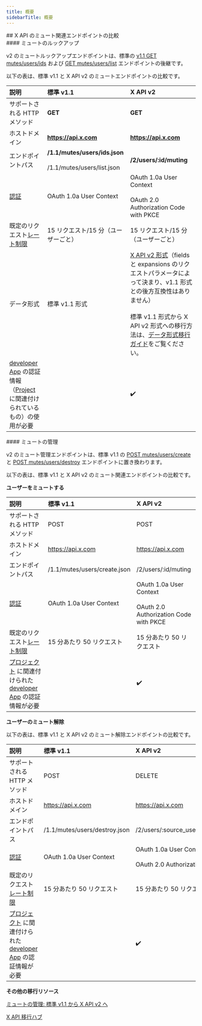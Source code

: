```yaml
---
title: 概要
sidebarTitle: 概要
---
```



<div id="comparing-x-apis-mutes-endpoints">
  ## X API のミュート関連エンドポイントの比較
</div>

<div id="mutes-lookup">
  #### ミュートのルックアップ
</div>

v2 のミュートルックアップエンドポイントは、標準の [v1.1 GET mutes/users/ids](https://developer.x.com/en/docs/twitter-api/v1/accounts-and-users/mute-block-report-users/api-reference/get-mutes-users-ids) および [GET mutes/users/list](https://developer.x.com/en/docs/twitter-api/v1/accounts-and-users/mute-block-report-users/api-reference/get-mutes-users-list) エンドポイントの後継です。

以下の表は、標準 v1.1 と X API v2 のミュートエンドポイントの比較です。
 

| 説明 | 標準 v1.1 | X API v2 |
| :--- | :--- | :--- |
| サポートされる HTTP メソッド | ******GET****** | ******GET****** |
| ホストドメイン | ******https://api.x.com****** | ******https://api.x.com****** |
| エンドポイントパス | ******/1.1/mutes/users/ids.json******<br /><br />/1.1/mutes/users/list.json | ******/2/users/:id/muting****** |
| [認証](/ja/resources/fundamentals/authentication) | OAuth 1.0a User Context | OAuth 1.0a User Context<br /><br />OAuth 2.0 Authorization Code with PKCE |
| 既定のリクエスト[レート制限](/ja/resources/fundamentals/rate-limits) | 15 リクエスト/15 分（ユーザーごと） | 15 リクエスト/15 分（ユーザーごと） |
| データ形式 | 標準 v1.1 形式 | [X API v2 形式](/ja/x-api/fundamentals/data-dictionary)（fields と expansions のリクエストパラメータによって決まり、v1.1 形式との後方互換性はありません）<br /><br />標準 v1.1 形式から X API v2 形式への移行方法は、[データ形式移行ガイド](/ja/x-api/migrate/data-format-migration)をご覧ください。 |
| [developer App](/ja/resources/fundamentals/developer-apps) の認証情報（[Project](/ja/resources/fundamentals/projects) に関連付けられているもの）の使用が必要 |     | ✔️  |

<div id="manage-mutes">
  #### ミュートの管理
</div>

v2 のミュート管理エンドポイントは、標準 v1.1 の [POST mutes/users/create](https://developer.x.com/en/docs/twitter-api/v1/accounts-and-users/mute-block-report-users/api-reference/post-mutes-users-create) と [POST mutes/users/destroy](https://developer.x.com/en/docs/twitter-api/v1/accounts-and-users/mute-block-report-users/api-reference/post-mutes-users-destroy) エンドポイントに置き換わります。

以下の表は、標準 v1.1 と X API v2 のミュート関連エンドポイントの比較です。

**ユーザーをミュートする**

| 説明 | 標準 v1.1 | X API v2 |
| :--- | :--- | :--- |
| サポートされる HTTP メソッド | POST | POST |
| ホストドメイン | https://api.x.com | https://api.x.com |
| エンドポイントパス | /1.1/mutes/users/create.json | /2/users/:id/muting |
| [認証](/ja/resources/fundamentals/authentication) | OAuth 1.0a User Context | OAuth 1.0a User Context<br /><br />OAuth 2.0 Authorization Code with PKCE |
| 既定のリクエスト[レート制限](/ja/resources/fundamentals/rate-limits) | 15 分あたり 50 リクエスト | 15 分あたり 50 リクエスト |
| [プロジェクト](/ja/resources/fundamentals/projects) に関連付けられた [developer App](/ja/resources/fundamentals/developer-apps) の認証情報が必要 |     | ✔️  |

**ユーザーのミュート解除**

以下の表は、標準 v1.1 と X API v2 のミュート解除エンドポイントの比較です。

| 説明 | 標準 v1.1 | X API v2 |
| :--- | :--- | :--- |
| サポートされる HTTP メソッド | POST | DELETE |
| ホストドメイン | https://api.x.com | https://api.x.com |
| エンドポイントパス | /1.1/mutes/users/destroy.json | /2/users/:source\_user\_id/muting/:target\_user\_id |
| [認証](/ja/resources/fundamentals/authentication) | OAuth 1.0a User Context | OAuth 1.0a User Context<br /><br />OAuth 2.0 Authorization Code with PKCE |
| 既定のリクエスト[レート制限](/ja/resources/fundamentals/rate-limits) | 15 分あたり 50 リクエスト | 15 分あたり 50 リクエスト |
| [プロジェクト](/ja/resources/fundamentals/projects) に関連付けられた [developer App](/ja/resources/fundamentals/developer-apps) の認証情報が必要 |     | ✔️  |

**その他の移行リソース**

[ミュートの管理: 標準 v1.1 から X API v2 へ](/ja/x-api/users/mutes#manage-mutes-standard-v1-1-compared-to-x-api-v2)

[X API 移行ハブ](/ja/x-api/migrate/overview)